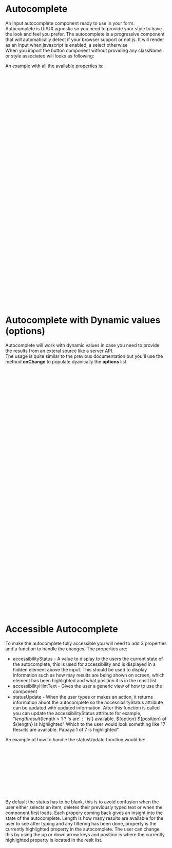 
<Meta title="DCXLibrary/Form/Autocomplete/Documentation" />

# Autocomplete

An Input autocomplete component ready to use in your form.  
Autocomplete is UI/UX agnostic so you need to provide your style to have the look and feel you prefer.
The autocomplete is a progressive component that will automatically detect if your browser support or not js. It will render as an input when javascript is enabled, a select otherwise  
When you import the button component without providing any className or style associated will looks as following:

<Canvas of={AutocompleteStories.Unstyled} />

An example with all the available properties is:

```js
<Autocomplete
  options={[
    'Papaya',
    'Persimmon',
    'Paw Paw',
    'Prickly Pear',
    'Peach',
    'Pomegranate',
    'Pineapple',
  ]}
  optionsId="dcx-dynamic-id"
  defaultValue="Papaya"
  minCharsBeforeSearch={2}
  debounceMs={2000}
  hintText="search the list of fruits"
  hintClass="hintClass"
  hintId="hintId"
  resultUlClass="resultUlClass"
  resultlLiClass="resultlLiClass"
  resultNoOptionClass="resultNoOptionClass"
  resultActiveClass="resultActiveClass"
  notFoundText="No fruit found"
  onSelected={handleSelected}
  required={false}
  containerClassName=""
  labelText=""
  labelClassName=""
  labelProps={{ id: 'labelid' }}
  id=""
  errorPosition={AutoCompleteErrorPosition.TOP}
  errorMessageText=""
  errorMessageClassName=""
  errorId=""
  errorMessageVisuallyHidden={{
    text: '',
    className: '',
  }}
  name=""
  inputProps={{}}
  selectProps={{}}
  tabIndex={0}
  search={handleSearch}
  statusUpdate={(length, option, position) => change(length, option, position)}
  accessibilityStatus={status}
  accessibilityHintText="When autocomplete results are available use up and down arrows to
  review and enter to select. Touch device users, explore by touch or
  with swipe gestures."
/>
```

# Autocomplete with Dynamic values (options)

Autocomplete will work with dynamic values in case you need to provide the results from an exteral source like a server API.  
The usage is quite similar to the previous documentation but you'll use the method **onChange** to populate dyanically the **options** list

```js
export const AutocompleteDemo = () => {
  const [selected, setSelected] = React.useState('');
  const handleSelected = (value: string) => setSelected(value);

  const [serverOptions, setServerOptions] = React.useState<String[]>([]);

  const handleOnChange = (value: string) => {
    switch (value) {
      case 'p':
        setServerOptions(firstSearch);
        break;
      case 'pe':
        setServerOptions(secondSearch);
        break;
      case 'per':
        setServerOptions(thirdSearch);
        break;
      default:
        setServerOptions(['no results']);
    }
  };

  const handleSearch = (value, options) => {
    return options
      .filter((optionsName) =>
        optionsName.toLowerCase().includes(value.toLowerCase())
      )
      .sort((a, b) => {
        if (a < b) {
          return -1;
        }
        if (a > b) {
          return 1;
        }
        return 0;
      });
  };

  return (
    <Autocomplete
      options={serverOptions}
      minCharsBeforeSearch={1}
      debounceMs={1000}
      onSelected={handleSelected}
      hintText="search the list of fruits dynamically"
      onChange={handleOnChange}
      notFoundText=" "
      search={handleSearch}
    />
  );
};
```

# Accessible Autocomplete

To make the autocomplete fully accessible you will need to add 3 properties and a function to handle the changes.
The properties are:

- accessibilityStatus - A value to display to the users the current state of the autocomplete, this is used for accessibility and is displayed in a hidden element above the input.
  This should be used to display information such as how may results are being shown on screen, which element has been highlighted and what position it is in the reuslt list
- accessibilityHintText - Gives the user a generic view of how to use the component
- statusUpdate - When the user types or makes an action, it returns information abuot the autocomplete so the accessibilityStatus attribute can be updated with updated information.
  After this function is called you can update the accessibilityStatus attribute for example,
  "${length} result${length > 1 ? 's are' : ' is'} available. ${option} ${position} of ${length} is highlighted"
  Which to the user would look something like "7 Results are available. Papaya 1 of 7 is highlighted"

An example of how to handle the statusUpdate function would be:

```js
const [status, setStatus] = React.useState('');
const change = (length: number, option: string, position: number) => {
  let newText = '';
  if (length === 0) {
    newText = 'No search results';
  } else if (length > 0) {
    newText = `${length} result${length > 1 ? 's are' : ' is'} available. ${option} ${position} of ${length} is highlighted`;
  }
  setStatus(newText);
};
```

By default the status has to be blank, this is to avoid confusion when the user either selects an item, deletes their previously typed text or when the component first loads.
Each propery coming back gives an insight into the state of the autocomplete. Length is how many results are available for the user to see after typing and any filtering has been done,
property is the currently highlighted property in the autocomplete. The user can change this by using the up or down arrow keys and position is where the currently highlighted property is located in the reslt list.

<ArgTypes of={AutocompleteStories} />
